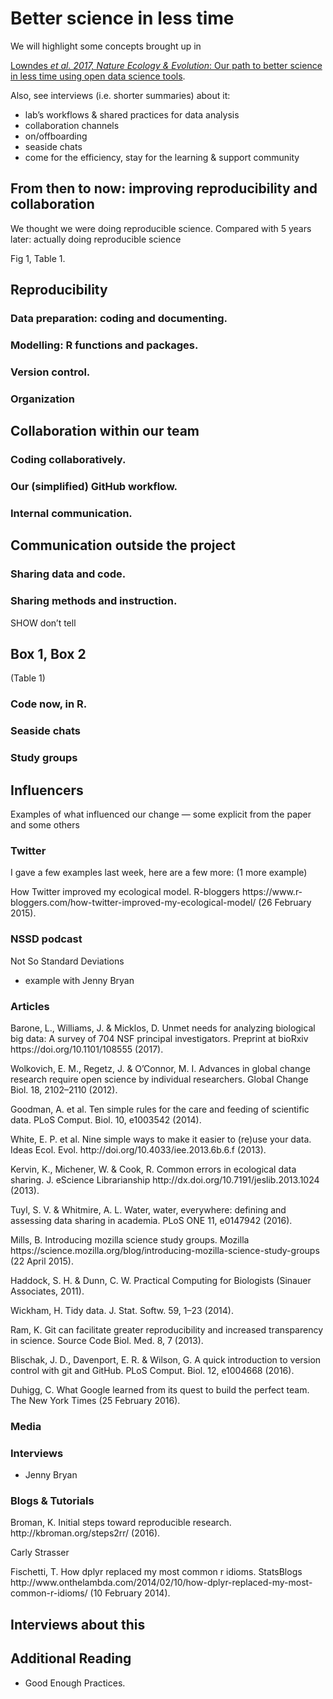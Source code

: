 # Better science in less time {#bsilt}

<!--- *Alternative chapter title: "R: not just for code anymore"* --->

We will highlight some concepts brought up in 

[Lowndes *et al. 2017, Nature Ecology & Evolution*: Our path to better science in less time using open data science tools](https://www.nature.com/articles/s41559-017-0160). 

Also, see interviews (i.e. shorter summaries) about it: 

- lab’s workflows & shared practices for data analysis
- collaboration channels
- on/offboarding
- seaside chats
- come for the efficiency, stay for the learning & support community

## From then to now: improving reproducibility and collaboration

We thought we were doing reproducible science. Compared with 5 years later: actually doing reproducible science

Fig 1, Table 1. 

## Reproducibility

### Data preparation: coding and documenting.

### Modelling: R functions and packages.

### Version control.

### Organization

## Collaboration within our team

### Coding collaboratively.

### Our (simplified) GitHub workflow.

### Internal communication. 

## Communication outside the project

### Sharing data and code.

### Sharing methods and instruction.

SHOW don't tell

## Box 1, Box 2


(Table 1)

### Code now, in R. 

### Seaside chats

### Study groups





## Influencers

Examples of what influenced our change — some explicit from the paper and some others

### Twitter 
I gave a few examples last week, here are a few more:
(1 more example)

How Twitter improved my ecological model. R-bloggers https://www.r-bloggers.com/how-twitter-improved-my-ecological-model/ (26 February 2015).

### NSSD podcast 

Not So Standard Deviations

- example with Jenny Bryan

### Articles 

Barone, L., Williams, J. & Micklos, D. Unmet needs for analyzing biological big data: A survey of 704 NSF principal investigators. Preprint at bioRxiv https://doi.org/10.1101/108555 (2017).

Wolkovich, E. M., Regetz, J. & O’Connor, M. I. Advances in global change research require open science by individual researchers. Global Change Biol. 18, 2102–2110 (2012).

Goodman, A. et al. Ten simple rules for the care and feeding of scientific data. PLoS Comput. Biol. 10, e1003542 (2014).

White, E. P. et al. Nine simple ways to make it easier to (re)use your data. Ideas Ecol. Evol. http://doi.org/10.4033/iee.2013.6b.6.f (2013).

Kervin, K., Michener, W. & Cook, R. Common errors in ecological data sharing. J. eScience Librarianship http://dx.doi.org/10.7191/jeslib.2013.1024 (2013).

Tuyl, S. V. & Whitmire, A. L. Water, water, everywhere: defining and assessing data sharing in academia. PLoS ONE 11, e0147942 (2016).

Mills, B. Introducing mozilla science study groups. Mozilla https://science.mozilla.org/blog/introducing-mozilla-science-study-groups (22 April 2015).

Haddock, S. H. & Dunn, C. W. Practical Computing for Biologists (Sinauer Associates, 2011).

Wickham, H. Tidy data. J. Stat. Softw. 59, 1–23 (2014).

Ram, K. Git can facilitate greater reproducibility and increased transparency in science. Source Code Biol. Med. 8, 7 (2013).

Blischak, J. D., Davenport, E. R. & Wilson, G. A quick introduction to version control with git and GitHub. PLoS Comput. Biol. 12, e1004668 (2016).

Duhigg, C. What Google learned from its quest to build the perfect team. The New York Times (25 February 2016).

### Media



### Interviews 
- Jenny Bryan

### Blogs & Tutorials

Broman, K. Initial steps toward reproducible research. http://kbroman.org/steps2rr/ (2016).

Carly Strasser

Fischetti, T. How dplyr replaced my most common r idioms. StatsBlogs http://www.onthelambda.com/2014/02/10/how-dplyr-replaced-my-most-common-r-idioms/ (10 February 2014).

## Interviews about this



## Additional Reading

- Good Enough Practices. 

<!---
## Slides

Slides for this chapter are available [here]()
--->
